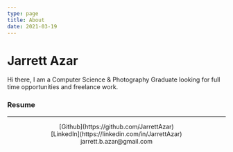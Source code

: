 ```yaml
---
type: page
title: About
date: 2021-03-19
---
```


<div class="test">
  <h1>Jarrett Azar</h1>

  <body>Hi there, I am a Computer Science & Photography Graduate looking for full time opportunities and freelance work.</body>
  
  <h3>Resume</h3>
</div>

---

<div>
  <center>
  [Github](https://github.com/JarrettAzar)
  <br />
  [LinkedIn](https://linkedin.com/in/JarrettAzar)
  <br />
  jarrett.b.azar@gmail.com
  </center>
</div>

